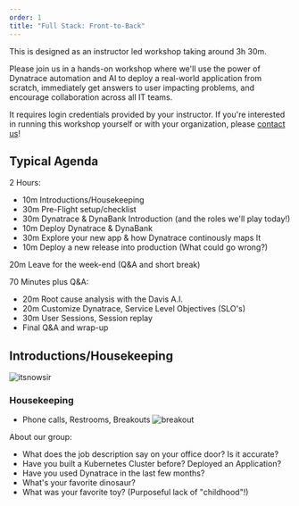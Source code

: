 ---
order: 1
title: "Full Stack: Front-to-Back"
---

This is designed as an instructor led workshop taking around 3h 30m.

Please join us in a hands-on workshop where we'll use the power of Dynatrace automation and AI to deploy a real-world application from scratch, immediately get answers to user impacting problems, and encourage collaboration across all IT teams.

It requires login credentials provided by your instructor. If you're interested in running this workshop yourself or with your organization, please [contact us](https://www.dynatrace.com/contact/)!

## Typical Agenda

2 Hours:

- 10m Introductions/Housekeeping
- 30m Pre-Flight setup/checklist
- 30m Dynatrace & DynaBank Introduction (and the roles we'll play today!)
- 10m Deploy Dynatrace & DynaBank
- 30m Explore your new app & how Dynatrace continously maps It
- 10m Deploy a new release into production (What could go wrong?)

20m Leave for the week-end (Q&A and short break)

70 Minutes plus Q&A:

- 20m Root cause analysis with the Davis A.I.
- 20m Customize Dynatrace, Service Level Objectives (SLO's)
- 30m User Sessions, Session replay
- Final Q&A and wrap-up

## Introductions/Housekeeping

![itsnowsir](/img/spaceballs.jpg)

### Housekeeping

- Phone calls, Restrooms, Breakouts
  ![breakout](/img/breakoutrooms.png)

About our group:

- What does the job description say on your office door? Is it accurate?
- Have you built a Kubernetes Cluster before? Deployed an Application?
- Have you used Dynatrace in the last few months?
- What's your favorite dinosaur?
- What was your favorite toy? (Purposeful lack of "childhood"!)
